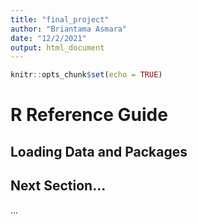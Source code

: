 ```yaml
---
title: "final_project"
author: "Briantama Asmara"
date: "12/2/2021"
output: html_document
---
```


```r
knitr::opts_chunk$set(echo = TRUE)
```

# R Reference Guide {.tabset .tabset-pills}


## Loading Data and Packages


## Next Section...


...